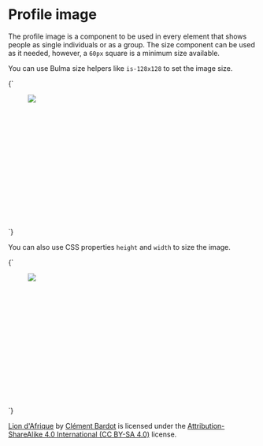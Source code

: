 
<Meta title="Patterns/Profile image" />

# Profile image

The profile image is a component to be used in every element that shows people
as single individuals or as a group. The size component can be used as it
needed, however, a `60px` square is a minimum size available.

You can use Bulma size helpers like `is-128x128` to set the image size.

<Canvas>
  <Story name="Default" parameters={{
    design: figmaConfig('6728%3A329')
  }}>{`
    <figure class="image is-128x128">
      <img class="profile" src="demo/lion_dafrique.jpg">
    </figure>
  `}</Story>
</Canvas>

You can also use CSS properties `height` and `width` to size the image.

<Canvas>
  <Story name="Custom sizes" parameters={{
    design: figmaConfig('6728%3A329')
  }}>{`
    <style>
      .image {
        height: 256px;
        width: 256px;
      }
    </style>
    <figure class="image profile">
      <img class="profile" src="demo/lion_dafrique.jpg">
    </figure>
  `}</Story>
</Canvas>

[Lion d'Afrique](https://commons.wikimedia.org/wiki/File:Lion_d'Afrique.jpg)
by
[Clément Bardot](https://commons.wikimedia.org/wiki/User:Clément_Bardot)
is licensed under the
[Attribution-ShareAlike 4.0 International (CC BY-SA 4.0)](https://creativecommons.org/licenses/by-sa/4.0/)
license.
